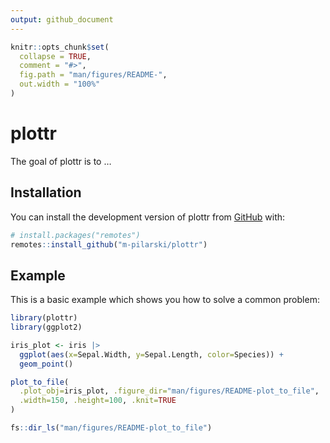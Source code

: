 ```yaml
---
output: github_document
---
```


<!-- README.md is generated from README.Rmd. Please edit that file -->

```r
knitr::opts_chunk$set(
  collapse = TRUE,
  comment = "#>",
  fig.path = "man/figures/README-",
  out.width = "100%"
)
```

# plottr

<!-- badges: start -->
<!-- badges: end -->

The goal of plottr is to ...

## Installation

You can install the development version of plottr from [GitHub](https://github.com/) with:

``` r
# install.packages("remotes")
remotes::install_github("m-pilarski/plottr")
```

## Example

This is a basic example which shows you how to solve a common problem:

```r
library(plottr)
library(ggplot2)

iris_plot <- iris |> 
  ggplot(aes(x=Sepal.Width, y=Sepal.Length, color=Species)) + 
  geom_point()

plot_to_file(
  .plot_obj=iris_plot, .figure_dir="man/figures/README-plot_to_file", 
  .width=150, .height=100, .knit=TRUE
)

fs::dir_ls("man/figures/README-plot_to_file")
```
